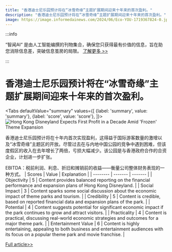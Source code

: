 ```yaml
---
title: "香港迪士尼乐园预计将在“冰雪奇缘”主题扩展期间迎来十年来的首次盈利。"
description: "香港迪士尼乐园预计将在“冰雪奇缘”主题扩展期间迎来十年来的首次盈利。"
image: https://image.informedainews.com/2024/06/Eco-YOU-1719367824-0.jpg
---
```



:::info

“智闻AI“ 是由人工智能编撰的刊物集合，确保您只获得最有价值的信息，旨在助您消除信息差，突破信息茧房的局限。  [了解更多 >>](/)

:::

# 香港迪士尼乐园预计将在“冰雪奇缘”主题扩展期间迎来十年来的首次盈利。


<Tabs
	defaultValue="summary"
	values={[
	{label: 'summary', value: 'summary'},
	{label: 'score', value: 'score'},
]}>
<TabItem value="summary">
<img
  src="https://image.informedainews.com/2024/06/Eco-YOU-1719367824-0.jpg"
  alt="Hong Kong Disneyland Expects First Profit in a Decade Amid 'Frozen' Theme Expansion"
/>



香港迪士尼乐园预计将在十年内首次实现盈利，这得益于国际游客数量的激增以及“冰雪奇缘”主题区的开放。尽管过去在与内地中国公园的竞争中遇到困难，但该度假区的收入在去年增长了两倍，亏损大幅减少。该公园是与香港政府合作的合资企业，计划进一步扩张。

EBITDA：税前利润、利息、折旧和摊销前的收益——衡量公司整体财务表现的一种方式。
</TabItem>
<TabItem value="score">
	| Scores     | Value   | Explanation |
	| -------- | ------- | ------- |
	| Objectivity  | 5    | Content provides balanced reporting on the financial performance and expansion plans of Hong Kong Disneyland.    |
	| Social Impact | 3     | Content sparks some social discussion about the economic impact of theme parks and tourism.    |
	| Credibility    | 5    | Content is credible, based on reported financial data and expansion plans of the park.    |
	| Potential    | 4    | Content suggests potential for significant economic impact if the park continues to grow and attract visitors.    |
	| Practicality    | 4    | Content is practical, discussing real-world economic strategies and outcomes for a major theme park.    |
	| Entertainment Value    | 6    | Content is highly entertaining, appealing to both business and entertainment audiences with its focus on a popular theme park and movie franchise.    |
</TabItem>
</Tabs>

[Full article>>](https://asia.nikkei.com/Business/Travel-Leisure/Hong-Kong-Disney-poised-for-1st-profit-in-decade-on-Frozen-bump)
